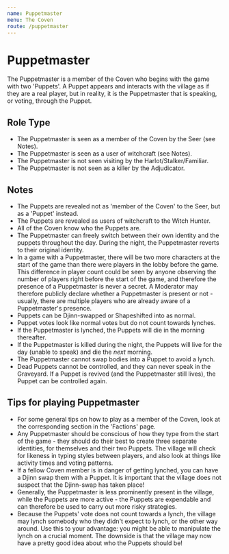 ```yaml
---
name: Puppetmaster
menu: The Coven
route: /puppetmaster
---
```


# Puppetmaster

The Puppetmaster is a member of the Coven who begins with the game with
two 'Puppets'. A Puppet appears and interacts with the village as if
they are a real player, but in reality, it is the Puppetmaster that is
speaking, or voting, through the Puppet.

## Role Type

  - The Puppetmaster is seen as a member of the Coven by the Seer (see
    Notes).
  - The Puppetmaster is seen as a user of witchcraft (see Notes).
  - The Puppetmaster is not seen visiting by the
    Harlot/Stalker/Familiar.
  - The Puppetmaster is not seen as a killer by the Adjudicator.

## Notes

  - The Puppets are revealed not as 'member of the Coven' to the Seer,
    but as a 'Puppet' instead.
  - The Puppets are revealed as users of witchcraft to the Witch Hunter.
  - All of the Coven know who the Puppets are.
  - The Puppetmaster can freely switch between their own identity and
    the puppets throughout the day. During the night, the Puppetmaster
    reverts to their original identity.
  - In a game with a Puppetmaster, there will be two more characters at
    the start of the game than there were players in the lobby before
    the game. This difference in player count could be seen by anyone
    observing the number of players right before the start of the game,
    and therefore the presence of a Puppetmaster is never a secret. A
    Moderator may therefore publicly declare whether a Puppetmaster is
    present or not - usually, there are multiple players who are already
    aware of a Puppetmaster's presence.
  - Puppets can be Djinn-swapped or Shapeshifted into as normal.
  - Puppet votes look like normal votes but do not count towards
    lynches.
  - If the Puppetmaster is lynched, the Puppets will die in the morning
    thereafter.
  - If the Puppetmaster is killed during the night, the Puppets will
    live for the day (unable to speak) and die the *next* morning.
  - The Puppetmaster cannot swap bodies into a Puppet to avoid a lynch.
  - Dead Puppets cannot be controlled, and they can never speak in the
    Graveyard. If a Puppet is revived (and the Puppetmaster still
    lives), the Puppet can be controlled again.

## Tips for playing Puppetmaster

  - For some general tips on how to play as a member of the Coven, look
    at the corresponding section in the 'Factions' page.
  - Any Puppetmaster should be conscious of how they type from the start
    of the game - they should do their best to create three separate
    identities, for themselves and their two Puppets. The village will
    check for likeness in typing styles between players, and also look
    at things like activity times and voting patterns.
  - If a fellow Coven member is in danger of getting lynched, you can
    have a Djinn swap them with a Puppet. It is important that the
    village does not suspect that the Djinn-swap has taken place\!
  - Generally, the Puppetmaster is less prominently present in the
    village, while the Puppets are more active - the Puppets are
    expendable and can therefore be used to carry out more risky
    strategies.
  - Because the Puppets' vote does not count towards a lynch, the
    village may lynch somebody who they didn't expect to lynch, or the
    other way around. Use this to your advantage: you might be able to
    manipulate the lynch on a crucial moment. The downside is that the
    village may now have a pretty good idea about who the Puppets should
    be\!
